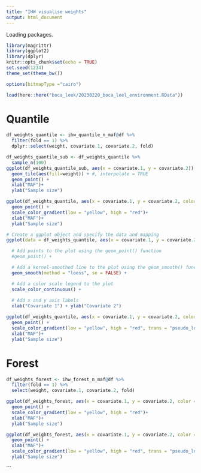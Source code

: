 ```yaml
---
title: "IHW visualise weights"
output: html_document
---
```



Loading packages.
```r
library(magrittr)
library(ggplot2)
library(dplyr)
knitr::opts_chunk$set(echo = TRUE)
set.seed(1234)
theme_set(theme_bw())

options(bitmapType ="cairo")
```

```r
load(here::here("boca_leek/20230220_boca_leel_environment.RData"))
```

# Quantile

```r
df_weights_quantile <- ihw_quantile_n_maf@df %>%
  filter(fold == 1) %>%
  dplyr::select(weight, covariate.1, covariate.2, fold)
```

```r
df_weights_quantile_sub <- df_weights_quantile %>%  
  sample_n(100)
ggplot(df_weights_quantile_sub, aes(x = covariate.1, y = covariate.2)) +
  geom_tile(aes(fill=weight)) + #, interpolate = TRUE
  geom_point() +
  xlab("MAF")+
  ylab("Sample size")
```

```r
ggplot(df_weights_quantile, aes(x = covariate.1, y = covariate.2, color = weight)) +
  geom_point() +
  scale_color_gradient(low = "yellow", high = "red")+
  xlab("MAF")+
  ylab("Sample size")
```

```r
# Create a ggplot object and specify the data and mapping
ggplot(data = df_weights_quantile, aes(x = covariate.1, y = covariate.2, color = weight)) +

  # Add points to the plot using the geom_point() function
  #geom_point() +

  # Add a kernel-smoothed line to the plot using the geom_smooth() function
  geom_smooth(method = "loess", se = FALSE) +

  # Add a color scale legend to the plot
  scale_color_continuous() +
  
  # Add x and y axis labels
  xlab("Covariate 1") + ylab("Covariate 2")
```

```r
ggplot(df_weights_quantile, aes(x = covariate.1, y = covariate.2, color = weight)) +
  geom_point() +
  scale_color_gradient(low = "yellow", high = "red", trans = "pseudo_log")+
  xlab("MAF")+
  ylab("Sample size")
```

# Forest
```r
df_weights_forest <- ihw_forest_n_maf@df %>%
  filter(fold == 1) %>%
  select(weight, covariate.1, covariate.2, fold)
```

```r
ggplot(df_weights_forest, aes(x = covariate.1, y = covariate.2, color = weight)) +
  geom_point() +
  scale_color_gradient(low = "yellow", high = "red")+
  xlab("MAF")+
  ylab("Sample size")
```


```r
ggplot(df_weights_forest, aes(x = covariate.1, y = covariate.2, color = weight)) +
  geom_point() +
  xlab("MAF")+
  scale_color_gradient(low = "yellow", high = "red", trans = "pseudo_log")+
  ylab("Sample size")
```
```

